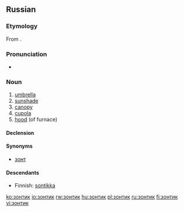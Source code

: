 ==Russian==

===Etymology===
From {{etyl|nl|ru}} {{term|zonnedek||cover from sun|lang=nl}}.

===Pronunciation===
*{{audio|Ru-зонтик.ogg|audio}}

===Noun===
{{infl|ru|noun|tr=zóntik|g=m}}

#[[umbrella]]
#[[sunshade]]
#[[canopy]]
#[[cupola]]
#[[hood]] (of furnace)

====Declension====
{{ru-noun-inan-vel-1||зо́нтик}}

====Synonyms====
*[[зонт]]

====Descendants====
* Finnish: [[sontikka]]

[[ko:зонтик]]
[[io:зонтик]]
[[rw:зонтик]]
[[hu:зонтик]]
[[pl:зонтик]]
[[ru:зонтик]]
[[fi:зонтик]]
[[vi:зонтик]]